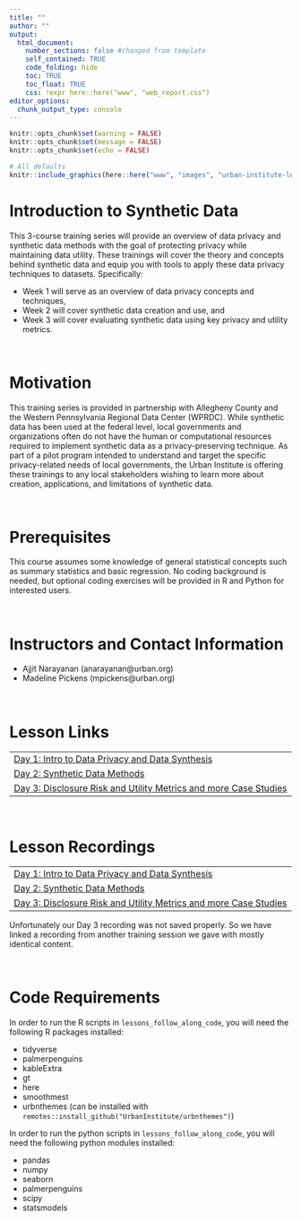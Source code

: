 ```yaml
---
title: ""
author: ""
output:
  html_document:
    number_sections: false #changed from template
    self_contained: TRUE
    code_folding: hide
    toc: TRUE
    toc_float: TRUE
    css: !expr here::here("www", "web_report.css")
editor_options:
  chunk_output_type: console
---
```


```r
knitr::opts_chunk$set(warning = FALSE)
knitr::opts_chunk$set(message = FALSE)
knitr::opts_chunk$set(echo = FALSE)
```

```{=html}
<style>
@import url('https://fonts.googleapis.com/css?family=Lato&display=swap');
</style>
```
<link rel="stylesheet" href="//fonts.googleapis.com/css?family=Lato" />

```r

# All defaults
knitr::include_graphics(here::here("www", "images", "urban-institute-logo.png"))

```



# Introduction to Synthetic Data

This 3-course training series will provide an overview of data privacy and synthetic data methods with the goal of protecting privacy while maintaining data utility. These trainings will cover the theory and concepts behind synthetic data and equip you with tools to apply these data privacy techniques to datasets. Specifically:

- Week 1 will serve as an overview of data privacy concepts and techniques, 
- Week 2 will cover synthetic data creation and use, and
- Week 3 will cover evaluating synthetic data using key privacy and utility metrics.

<br>

# Motivation

This training series is provided in partnership with Allegheny County and the Western Pennsylvania Regional Data Center (WPRDC). While synthetic data has been used at the federal level, local governments and organizations often do not have the human or computational resources required to implement synthetic data as a privacy-preserving technique. As part of a pilot program intended to understand and target the specific privacy-related needs of local governments, the Urban Institute is offering these trainings to any local stakeholders wishing to learn more about creation, applications, and limitations of synthetic data.

<br>

# Prerequisites

This course assumes some knowledge of general statistical concepts such as summary statistics and basic regression. No coding background is needed, but optional coding exercises will be provided in R and Python for interested users.

<br> 


# Instructors and Contact Information

* Ajjit Narayanan (anarayanan@urban.org)
* Madeline Pickens (mpickens@urban.org)

<br>

# Lesson Links

|                                                                            |
|:---------------------------------------------------------------------------|
| [Day 1: Intro to Data Privacy and Data Synthesis](https://UrbanInstitute.github.io/allegheny-county-synthetic-data-trainings/lessons/01_introduction_to_data_privacy)                            |
| [Day 2: Synthetic Data Methods](https://UrbanInstitute.github.io/allegheny-county-synthetic-data-trainings/lessons/02_synthetic_data_methods)                                    |
| [Day 3: Disclosure Risk and Utility Metrics and more Case Studies](https://UrbanInstitute.github.io/allegheny-county-synthetic-data-trainings/lessons/03_disclosure_risk_utility_metrics)                  |

<br>
	
# Lesson Recordings

|                                                                            |
|:---------------------------------------------------------------------------|
| [Day 1: Intro to Data Privacy and Data Synthesis](https://urbanorg.box.com/s/ug9ud42jt8xipdy5ys49npefim07lq9o)                            |
| [Day 2: Synthetic Data Methods](https://urbanorg.box.com/s/4kuyct86pocr5p1dpvwan20d3jcrsbm5)                                    |
| [Day 3: Disclosure Risk and Utility Metrics and more Case Studies](https://urbanorg.app.box.com/file/992311087170)                  |

Unfortunately our Day 3 recording was not saved properly. So we have linked a recording from another training session we gave with mostly identical content. 

<br>

# Code Requirements

In order to run the R scripts in `lessons_follow_along_code`, you will need the following R packages installed:
  
  - tidyverse
  - palmerpenguins
  - kableExtra
  - gt
  - here
  - smoothmest
  - urbnthemes (can be installed with `remotes::install_github("UrbanInstitute/urbnthemes")`)



In order to run the python scripts in `lessons_follow_along_code`, you will need the following python modules installed:
  
  - pandas
  - numpy
  - seaborn
  - palmerpenguins
  - scipy
  - statsmodels
  
